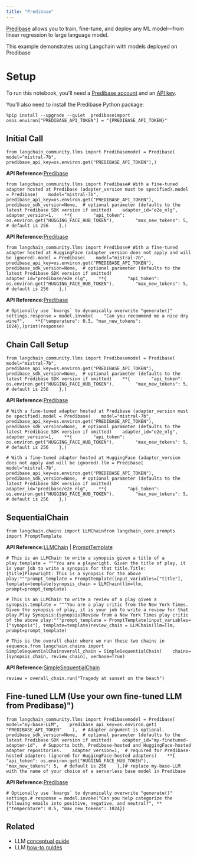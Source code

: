 ```yaml
---
title: "Predibase"
---
```


[Predibase](https://predibase.com/) allows you to train, fine-tune, and deploy any ML model—from linear regression to large language model.

This example demonstrates using Langchain with models deployed on Predibase

# Setup

To run this notebook, you'll need a [Predibase account](https://predibase.com/free-trial/?utm_source=langchain) and an [API key](https://docs.predibase.com/sdk-guide/intro).

You'll also need to install the Predibase Python package:

```
%pip install --upgrade --quiet  predibaseimport osos.environ["PREDIBASE_API_TOKEN"] = "{PREDIBASE_API_TOKEN}"
```

## Initial Call

```
from langchain_community.llms import Predibasemodel = Predibase(    model="mistral-7b",    predibase_api_key=os.environ.get("PREDIBASE_API_TOKEN"),)
```

**API Reference:**[Predibase](https://python.langchain.com/api_reference/community/llms/langchain_community.llms.predibase.Predibase.html)

```
from langchain_community.llms import Predibase# With a fine-tuned adapter hosted at Predibase (adapter_version must be specified).model = Predibase(    model="mistral-7b",    predibase_api_key=os.environ.get("PREDIBASE_API_TOKEN"),    predibase_sdk_version=None,  # optional parameter (defaults to the latest Predibase SDK version if omitted)    adapter_id="e2e_nlg",    adapter_version=1,    **{        "api_token": os.environ.get("HUGGING_FACE_HUB_TOKEN"),        "max_new_tokens": 5,  # default is 256    },)
```

**API Reference:**[Predibase](https://python.langchain.com/api_reference/community/llms/langchain_community.llms.predibase.Predibase.html)

```
from langchain_community.llms import Predibase# With a fine-tuned adapter hosted at HuggingFace (adapter_version does not apply and will be ignored).model = Predibase(    model="mistral-7b",    predibase_api_key=os.environ.get("PREDIBASE_API_TOKEN"),    predibase_sdk_version=None,  # optional parameter (defaults to the latest Predibase SDK version if omitted)    adapter_id="predibase/e2e_nlg",    **{        "api_token": os.environ.get("HUGGING_FACE_HUB_TOKEN"),        "max_new_tokens": 5,  # default is 256    },)
```

**API Reference:**[Predibase](https://python.langchain.com/api_reference/community/llms/langchain_community.llms.predibase.Predibase.html)

```
# Optionally use `kwargs` to dynamically overwrite "generate()" settings.response = model.invoke(    "Can you recommend me a nice dry wine?",    **{"temperature": 0.5, "max_new_tokens": 1024},)print(response)
```

## Chain Call Setup

```
from langchain_community.llms import Predibasemodel = Predibase(    model="mistral-7b",    predibase_api_key=os.environ.get("PREDIBASE_API_TOKEN"),    predibase_sdk_version=None,  # optional parameter (defaults to the latest Predibase SDK version if omitted)    **{        "api_token": os.environ.get("HUGGING_FACE_HUB_TOKEN"),        "max_new_tokens": 5,  # default is 256    },)
```

**API Reference:**[Predibase](https://python.langchain.com/api_reference/community/llms/langchain_community.llms.predibase.Predibase.html)

```
# With a fine-tuned adapter hosted at Predibase (adapter_version must be specified).model = Predibase(    model="mistral-7b",    predibase_api_key=os.environ.get("PREDIBASE_API_TOKEN"),    predibase_sdk_version=None,  # optional parameter (defaults to the latest Predibase SDK version if omitted)    adapter_id="e2e_nlg",    adapter_version=1,    **{        "api_token": os.environ.get("HUGGING_FACE_HUB_TOKEN"),        "max_new_tokens": 5,  # default is 256    },)
```

```
# With a fine-tuned adapter hosted at HuggingFace (adapter_version does not apply and will be ignored).llm = Predibase(    model="mistral-7b",    predibase_api_key=os.environ.get("PREDIBASE_API_TOKEN"),    predibase_sdk_version=None,  # optional parameter (defaults to the latest Predibase SDK version if omitted)    adapter_id="predibase/e2e_nlg",    **{        "api_token": os.environ.get("HUGGING_FACE_HUB_TOKEN"),        "max_new_tokens": 5,  # default is 256    },)
```

## SequentialChain

```
from langchain.chains import LLMChainfrom langchain_core.prompts import PromptTemplate
```

**API Reference:**[LLMChain](https://python.langchain.com/api_reference/langchain/chains/langchain.chains.llm.LLMChain.html) | [PromptTemplate](https://python.langchain.com/api_reference/core/prompts/langchain_core.prompts.prompt.PromptTemplate.html)

```
# This is an LLMChain to write a synopsis given a title of a play.template = """You are a playwright. Given the title of play, it is your job to write a synopsis for that title.Title: {title}Playwright: This is a synopsis for the above play:"""prompt_template = PromptTemplate(input_variables=["title"], template=template)synopsis_chain = LLMChain(llm=llm, prompt=prompt_template)
```

```
# This is an LLMChain to write a review of a play given a synopsis.template = """You are a play critic from the New York Times. Given the synopsis of play, it is your job to write a review for that play.Play Synopsis:{synopsis}Review from a New York Times play critic of the above play:"""prompt_template = PromptTemplate(input_variables=["synopsis"], template=template)review_chain = LLMChain(llm=llm, prompt=prompt_template)
```

```
# This is the overall chain where we run these two chains in sequence.from langchain.chains import SimpleSequentialChainoverall_chain = SimpleSequentialChain(    chains=[synopsis_chain, review_chain], verbose=True)
```

**API Reference:**[SimpleSequentialChain](https://python.langchain.com/api_reference/langchain/chains/langchain.chains.sequential.SimpleSequentialChain.html)

```
review = overall_chain.run("Tragedy at sunset on the beach")
```

## Fine-tuned LLM (Use your own fine-tuned LLM from Predibase)")

```
from langchain_community.llms import Predibasemodel = Predibase(    model="my-base-LLM",    predibase_api_key=os.environ.get(        "PREDIBASE_API_TOKEN"    ),  # Adapter argument is optional.    predibase_sdk_version=None,  # optional parameter (defaults to the latest Predibase SDK version if omitted)    adapter_id="my-finetuned-adapter-id",  # Supports both, Predibase-hosted and HuggingFace-hosted adapter repositories.    adapter_version=1,  # required for Predibase-hosted adapters (ignored for HuggingFace-hosted adapters)    **{        "api_token": os.environ.get("HUGGING_FACE_HUB_TOKEN"),        "max_new_tokens": 5,  # default is 256    },)# replace my-base-LLM with the name of your choice of a serverless base model in Predibase
```

**API Reference:**[Predibase](https://python.langchain.com/api_reference/community/llms/langchain_community.llms.predibase.Predibase.html)

```
# Optionally use `kwargs` to dynamically overwrite "generate()" settings.# response = model.invoke("Can you help categorize the following emails into positive, negative, and neutral?", **{"temperature": 0.5, "max_new_tokens": 1024})
```

## Related

* LLM [conceptual guide](/oss/concepts/text_llms)
* LLM [how-to guides](/oss/how_to/#llms)
